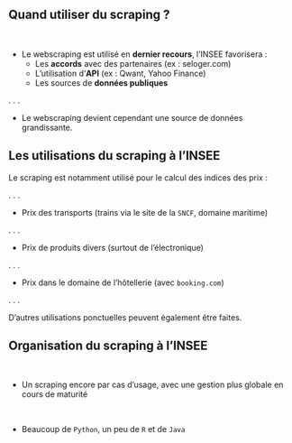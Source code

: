 ## Quand utiliser du scraping ?

<br>

- Le webscraping est utilisé en __dernier recours__, l'INSEE favorisera :
    + Les [__accords__]{.blue2} avec des partenaires (ex : seloger.com)
    + L'utilisation d'[__API__]{.blue2} (ex : Qwant, Yahoo Finance)
    + Les sources de [__données publiques__]{.blue2}

. . .

- Le webscraping devient cependant une source de données grandissante.


## Les utilisations du scraping à l'INSEE

Le scraping est notamment utilisé pour le calcul des indices des prix :

. . .

- Prix des transports (trains via le site de la `SNCF`, domaine maritime)

. . .

- Prix de produits divers (surtout de l'électronique)

. . .

- Prix dans le domaine de l'hôtellerie (avec `booking.com`)

. . .

D'autres utilisations ponctuelles peuvent également être faites.


## Organisation du scraping à l'INSEE

<br>

- Un scraping encore par cas d'usage, avec une gestion plus globale en cours de maturité

<br>

- Beaucoup de `Python`, un peu de `R` et de `Java`
